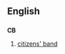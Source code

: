 ==English==
==={{initialism}}===
{{wikipediapar|citizens' band radio}}
'''CB'''
# [[citizens' band]]